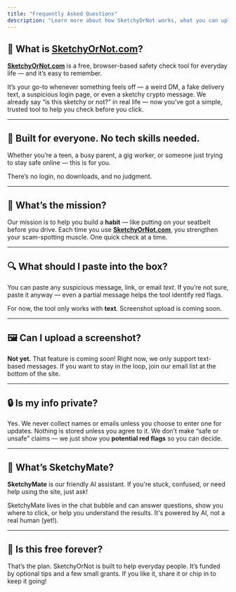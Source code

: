 ```yaml
---
title: "Frequently Asked Questions"
description: "Learn more about how SketchyOrNot works, what you can upload, and how we keep your experience private and judgment-free."
---
```


## 💬 What is [SketchyOrNot.com](http://SketchyOrNot.com)?

[**SketchyOrNot.com**](http://SketchyOrNot.com) is a free, browser-based safety check tool for everyday life — and it’s easy to remember.

It’s your go-to whenever something feels off — a weird DM, a fake delivery text, a suspicious login page, or even a sketchy crypto message. We already say “is this sketchy or not?” in real life — now you’ve got a simple, trusted tool to help you check before you click.

---

## 🧠 Built for everyone. No tech skills needed.

Whether you’re a teen, a busy parent, a gig worker, or someone just trying to stay safe online — this is for you.

There’s no login, no downloads, and no judgment.

---

## 🎯 What’s the mission?

Our mission is to help you build a **habit** — like putting on your seatbelt before you drive. Each time you use [**SketchyOrNot.com**](http://SketchyOrNot.com), you strengthen your scam-spotting muscle. One quick check at a time.

---

## 🔍 What should I paste into the box?

You can paste any suspicious message, link, or email _text_. If you’re not sure, paste it anyway — even a partial message helps the tool identify red flags.

For now, the tool only works with **text**. Screenshot upload is coming soon.

---

## 🖼️ Can I upload a screenshot?

**Not yet.** That feature is coming soon\! Right now, we only support text-based messages. If you want to stay in the loop, join our email list at the bottom of the site.

---

## 🔒 Is my info private?

Yes. We never collect names or emails unless you choose to enter one for updates. Nothing is stored unless you agree to it. We don’t make “safe or unsafe” claims — we just show you **potential red flags** so you can decide.

---

## 🤖 What’s SketchyMate?

**SketchyMate** is our friendly AI assistant. If you're stuck, confused, or need help using the site, just ask\!

SketchyMate lives in the chat bubble and can answer questions, show you where to click, or help you understand the results. It's powered by AI, not a real human (yet\!).

---

## 🧪 Is this free forever?

That’s the plan. SketchyOrNot is built to help everyday people. It’s funded by optional tips and a few small grants. If you like it, share it or chip in to keep it going\!